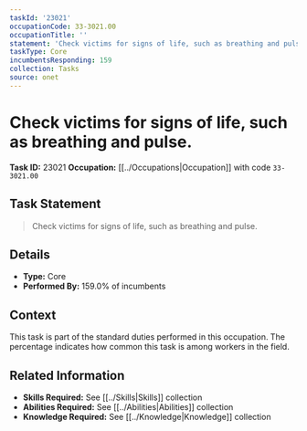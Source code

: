 ```yaml
---
taskId: '23021'
occupationCode: 33-3021.00
occupationTitle: ''
statement: 'Check victims for signs of life, such as breathing and pulse.'
taskType: Core
incumbentsResponding: 159
collection: Tasks
source: onet
---
```

# Check victims for signs of life, such as breathing and pulse.

**Task ID:** 23021
**Occupation:** [[../Occupations|Occupation]] with code `33-3021.00`

## Task Statement

> Check victims for signs of life, such as breathing and pulse.

## Details

- **Type:** Core
- **Performed By:** 159.0% of incumbents

## Context

This task is part of the standard duties performed in this occupation. The percentage indicates how common this task is among workers in the field.

## Related Information

- **Skills Required:** See [[../Skills|Skills]] collection
- **Abilities Required:** See [[../Abilities|Abilities]] collection
- **Knowledge Required:** See [[../Knowledge|Knowledge]] collection
